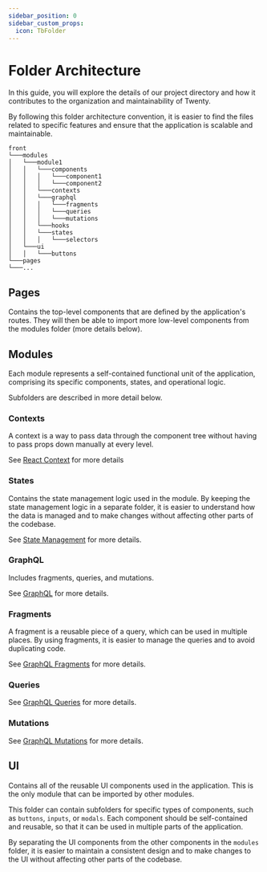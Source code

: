 ```yaml
---
sidebar_position: 0
sidebar_custom_props:
  icon: TbFolder
---
```


# Folder Architecture

In this guide, you will explore the details of our project directory and how it contributes to the organization and maintainability of Twenty.

By following this folder architecture convention, it is easier to find the files related to specific features and ensure that the application is scalable and maintainable.

```
front
└───modules
│   └───module1
│   │   └───components
│   │   │   └───component1
│   │   │   └───component2
│   │   └───contexts
│   │   └───graphql
│   │   │   └───fragments
│   │   │   └───queries
│   │   │   └───mutations
│   │   └───hooks
│   │   └───states
│   │   │   └───selectors
│   └───ui
│   │   └───buttons
└───pages
└───...
```

## Pages

Contains the top-level components that are defined by the application's routes. They will then be able to import more low-level components from the modules folder (more details below).

## Modules

Each module represents a self-contained functional unit of the application, comprising its specific components, states, and operational logic.

Subfolders are described in more detail below.

### Contexts

A context is a way to pass data through the component tree without having to pass props down manually at every level.

See [React Context](https://react.dev/reference/react#context-hooks) for more details

### States

Contains the state management logic used in the module. By keeping the state management logic in a separate folder, it is easier to understand how the data is managed and to make changes without affecting other parts of the codebase.

See [State Management](https://react.dev/learn/state-a-components-memory) for more details.

### GraphQL

Includes fragments, queries, and mutations.

See [GraphQL](https://graphql.org/learn/) for more details.

### Fragments

A fragment is a reusable piece of a query, which can be used in multiple places. By using fragments, it is easier to manage the queries and to avoid duplicating code.

See [GraphQL Fragments](https://graphql.org/learn/queries/#fragments) for more details.

### Queries

See [GraphQL Queries](https://graphql.org/learn/queries/) for more details.

### Mutations

See [GraphQL Mutations](https://graphql.org/learn/queries/#mutations) for more details.

## UI

Contains all of the reusable UI components used in the application. This is the only module that can be imported by other modules.

This folder can contain subfolders for specific types of components, such as `buttons`, `inputs`, or `modals`. Each component should be self-contained and reusable, so that it can be used in multiple parts of the application.

By separating the UI components from the other components in the `modules` folder, it is easier to maintain a consistent design and to make changes to the UI without affecting other parts of the codebase.
